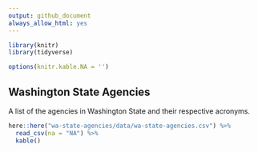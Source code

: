 ```yaml
---
output: github_document
always_allow_html: yes
---
```


```r
 
library(knitr)
library(tidyverse)

options(knitr.kable.NA = '')
```

## Washington State Agencies

A list of the agencies in Washington State and their respective acronyms.

```r
here::here("wa-state-agencies/data/wa-state-agencies.csv") %>% 
  read_csv(na = "NA") %>% 
  kable()
```

